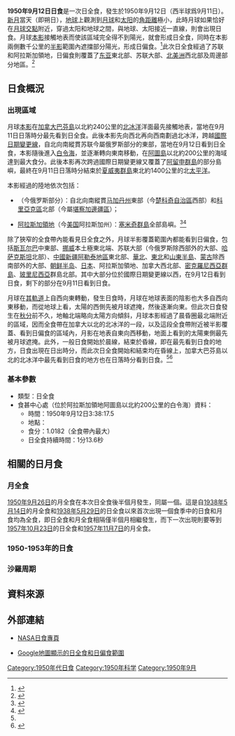 {{Infobox Solar eclipse
| Year        = 1950
| Month       = 9
| Day         = 12
| Type        = 日全食
| Image       = SE1950Sep12T.png
| Image size  = 200px
| Image intro = 1950年9月12日日全食路徑圖
  <!--   日食資料   -->
| Gamma       = 0.8903
| Mag         = 1.0182
| Saros       = 124
| Saros total = 73
| Saros seq   = 51
  <!--     食甚     -->
| Duration    = 1分13.6秒
| Location    = [[阿拉斯加領地|阿拉斯加領地]][[阿圖島|阿圖島]]以北約200公里的[[白令海|白令海]]
| Coords      = {{coord|54|47.7|N|172|13.9|E}}
| Width       = 134.4公里
  <!--   開始時間   -->
| Partial     = 
| Start type  = 
| Centre      = 
| Greatest    = 3:38:17.5
  <!--     倒數     -->
| hour        = 03
| minute      = 38
| second      = 17
| Duration_s  = 
}}
'''1950年9月12日日食'''是一次日全食，發生於1950年9月12日（西半球爲9月11日）。[[新月|新月]]當天（即朔日），[[地球|地球]]上觀測到[[月球|月球]]和[[太阳|太阳]]的[[角距離|角距離]]極小，此時月球如果恰好在[[月球交點|月球交點]]附近，穿過太阳和地球之間，與地球、太阳接近一直線，則會出現日食。月球[[本影|本影]]接觸地表而使該區域完全得不到陽光，就會形成日全食，同時在本影兩側數千公里的[[半影|半影]]範圍內遮擋部分陽光，形成日偏食。<ref name="astron">{{cite web|author=樊忠玉|title=日（月）食|url=http://www.astron.ac.cn/bencandy-51-1630-1.htm|publisher=中国天文科普网|accessdate=2016-03-25|archive-date=2014-09-17|archive-url=https://web.archive.org/web/20140917080048/http://www.astron.ac.cn/bencandy-51-1630-1.htm|dead-url=no}}</ref>此次日全食經過了苏联和阿拉斯加領地，日偏食則覆蓋了[[东亚|东亚]]東北部、苏联大部、[[北美洲|北美洲]]西北部及周邊部分地區。<ref name="NASAGIF">{{cite web|author=Fred Espenak|title=Total Solar Eclipse of 1950 Sep 12|url=http://eclipse.gsfc.nasa.gov/SEplot/SEplot1901/SE1950Sep12T.GIF|publisher=NASA Eclipse Web Site|accessdate=2016-03-25|archive-date=2020-10-20|archive-url=https://web.archive.org/web/20201020185227/https://eclipse.gsfc.nasa.gov/SEplot/SEplot1901/SE1950Sep12T.GIF|dead-url=no}}{{en}}</ref>

== 日食概況 ==
=== 出現區域 ===
月球[[本影|本影]]在[[加拿大|加拿大]][[巴芬島|巴芬島]]以北約240公里的[[北冰洋|北冰洋]]洋面最先接觸地表，當地在9月11日日落時分最先看到日全食。此後本影先向西北再向西南劃過北冰洋，跨越[[國際日期變更線|國際日期變更線]]，自北向南縱貫苏联今屬俄罗斯部分的東部，當地在9月12日看到日全食，本影隨後進入[[白令海|白令海]]，並逐漸轉向東南移動，在[[阿圖島|阿圖島]]以北約200公里的海域達到最大食分。此後本影再次跨過國際日期變更線又覆蓋了[[阿留申群島|阿留申群島]]的部分島嶼，最終在9月11日日落時分結束於[[夏威夷群島|夏威夷群島]]東北約1400公里的北[[太平洋|太平洋]]。

本影經過的陸地依次包括：
*{{flag|USSR|1923}}（今俄罗斯部分）：自北向南縱貫[[马加丹州|马加丹州]]東部（今[[楚科奇自治區|楚科奇自治區]]西部）和[[科里亞克區|科里亞克區]]北部（今屬[[堪察加邊疆區|堪察加邊疆區]]）；
*{{flagicon|Alaska}} [[阿拉斯加領地|阿拉斯加領地]]（今[[美国|美国]]阿拉斯加州）：[[塞米奇群島|塞米奇群島]]全部島嶼。<ref>{{cite web|author=Fred Espenak|title=Total Solar Eclipse of 1950 Sep 12 - Google Maps and Solar Eclipse Paths|url=http://eclipse.gsfc.nasa.gov/SEgoogle/SEgoogle1901/SE1950Sep12Tgoogle.html|publisher=NASA Eclipse Web Site|accessdate=2016-03-25|archive-date=2020-10-20|archive-url=https://web.archive.org/web/20201020163144/https://eclipse.gsfc.nasa.gov/SEgoogle/SEgoogle1901/SE1950Sep12Tgoogle.html|dead-url=no}}{{en}}</ref><ref>{{cite web|author=Xavier M. Jubier|title=Eclipse Totale de Soleil du 12 septembre 1950 - Cartographie Interactive Google (1950 September 12 Total Solar Eclipse - Interactive Google Map)|url=http://xjubier.free.fr/site_pages/solar_eclipses/xSE_GoogleMap3.php?Ecl=+19500912|accessdate=2016-03-25|archive-date=2019-10-30|archive-url=https://web.archive.org/web/20191030195813/http://xjubier.free.fr/site_pages/solar_eclipses/xSE_GoogleMap3.php?Ecl=+19500912|dead-url=no}}{{fr}}{{en}}</ref>

除了狹窄的全食帶內能看見日全食之外，月球半影覆蓋範圍內都能看到日偏食，包括[[斯瓦尔巴|斯瓦尔巴]]中東部、[[挪威|挪威]]本土極東北端、苏联大部（今俄罗斯除西部外的大部、[[哈萨克斯坦|哈萨克斯坦]]北部）、[[中國|中國]][[新疆维吾尔自治区|新疆]][[阿勒泰地區|阿勒泰地區]]東北部、[[華北|華北]]、[[中國東北地區|東北]]和[[山東半島|山東半島]]、[[蒙古人民共和国|蒙古]]除西南部外的大部、[[朝鲜半岛|朝鲜半岛]]、[[日本|日本]]、阿拉斯加領地、加拿大西北部、[[密克羅尼西亞群島|密克羅尼西亞群島]]、[[玻里尼西亞|玻里尼西亞]]群島北部。其中大部分位於國際日期變更線以西，在9月12日看到日食，剩下的部分在9月11日看到日食。

月球在[[月球軌道|其軌道]]上自西向東轉動，發生日食時，月球在地球表面的陰影也大多自西向東移動，而從地球上看，太陽的西側先被月球遮掩，然後逐漸向東。但此次日食發生在[[秋分|秋分]]前不久，地軸北端略向太陽方向傾斜，月球本影經過了晨昏圈最北端附近的區域，因而全食帶在加拿大以北的北冰洋的一段，以及這段全食帶附近被半影覆蓋、看到日偏食的區域內，月影在地表自東向西移動，地面上看到的太陽東側最先被月球遮掩。此外，一般日食開始於晨線，結束於昏線，即在最先看到日食的地方，日食出現在日出時分，而此次日全食開始和結束均在昏線上，加拿大巴芬島以北的北冰洋中最先看到日食的地方也在日落時分看到日食。<ref name="NASAGIF"/><ref>{{cite web|author=Fred Espenak|title=Catalog of Solar Eclipses (1901 to 2000)|url=http://eclipse.gsfc.nasa.gov/SEcat5/SE1901-2000.html|publisher=NASA Eclipse Web Site|accessdate=2016-03-25|archive-date=2008-08-29|archive-url=https://web.archive.org/web/20080829151131/http://eclipse.gsfc.nasa.gov/SEcat5/SE1901-2000.html|dead-url=no}}{{en}}</ref>

=== 基本參數 ===
{{NoteUTC}}
* 類型：日全食
* 食甚中心處（位於阿拉斯加領地阿圖島以北約200公里的白令海）資料：
** 時間：1950年9月12日3:38:17.5
** 地點：{{coord|54|47.7|N|172|13.9|E}}
** 食分：1.0182（全食帶內最大）
** 日全食持續時間：1分13.6秒

== 相關的日月食 ==
=== 月全食 ===
[[1950年9月26日月食|1950年9月26日]]的月全食在本次日全食後半個月發生，同屬一個{{link-en|食季|Eclipse season}}。這是自[[1938年5月14日月食|1938年5月14日]]的月全食和[[1938年5月29日日食|1938年5月29日]]的日全食以來首次出現一個食季中的日食和月食均為全食，即日全食和月全食相隔僅半個月相繼發生，而下一次出現則要等到[[1957年10月23日日食|1957年10月23日]]的日全食和[[1957年11月7日月食|1957年11月7日]]的月全食。

=== 1950-1953年的日食 ===
{{Solar eclipse set 1950-1953}}

=== 沙羅周期 ===
{{Solar Saros series 124}}

== 資料來源 ==
{{reflist}}

== 外部連結 ==
{{日食主題}}
* [http://eclipse.gsfc.nasa.gov/solar.html NASA日食專頁]{{Wayback|url=http://eclipse.gsfc.nasa.gov/solar.html |date=20190108200537 }}{{en}}
{{Solar eclipse NASA reference|1901/SE1950Sep12T}}
* [http://xjubier.free.fr/site_pages/solar_eclipses/xSE_GoogleMap3.php?Ecl=+19500912 Google地圖顯示的日全食和日偏食範圍]{{Wayback|url=http://xjubier.free.fr/site_pages/solar_eclipses/xSE_GoogleMap3.php?Ecl=+19500912 |date=20191030195813 }}{{fr}}{{en}}

{{Solar eclipses
|nature=日全食
|previous=[[1950年3月18日日食|1950年3月18日日食]]|natureprevious=日環食
|previoussamenature=[[1948年11月1日日食|1948年11月1日日食]]
|next=[[1951年3月7日日食|1951年3月7日日食]]|naturenext=日環食
|nextsamenature=[[1952年2月25日日食|1952年2月25日日食]]
}}
{{日食}}

[[Category:1950年代日食|Category:1950年代日食]]
[[Category:1950年科学|Category:1950年科学]]
[[Category:1950年9月|Category:1950年9月]]